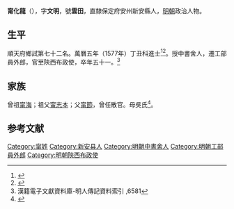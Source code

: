{{明清人物信息框
| 姓名 = 甯化龍
| 原名 =
| 圖片名稱= 
| 圖片大小 =
| 圖片說明 = 
| 最高職務 = 陝西布政使
| 國家 = 大明 
| 爵位 =
| 籍貫 = 直隸保定府安州新安縣民籍
| 族裔 = 
| 字號 = 字文明，號雲田
| 諡號 =
| 出生日期 = 嘉靖二十八年（1549年）
| 出生地點 =
| 逝世日期 = 萬曆二十七年（1599年）
| 逝世地點 =
| 墓葬 =
| 配偶 = 
| 親屬 = 
| 出身 =
* 萬曆五年丁丑科進士
| 經歷 =
| 著作 =  
}}
'''甯化龍'''（{{bd|1549年||1599年||N}}），字'''文明'''，號'''雲田'''，直隸保定府安州新安縣人，[[明朝|明朝]]政治人物。

== 生平 ==
順天府鄉試第七十二名。萬曆五年（1577年）丁丑科進士<ref>{{Cite book|title=《皇明贡举考》卷五|last=（明）[[张朝瑞|张朝瑞]]|first=|publisher=《续修四库全书》史部第828册|year=|isbn=|location=|pages=}}</ref><ref>{{Cite book|title=贡举志五种 上|last=鲁小俊，江俊伟著|first=|publisher=武汉：武汉大学出版社|year=2009|isbn=978-7-307-07043-1|location=|pages=}}</ref>。授中書舍人，遷工部員外郎，官至陝西布政使，卒年五十一。<ref>漢籍電子文獻資料庫-明人傳記資料索引 ,6581</ref>

== 家族 ==
曾祖[[甯海|甯海]]；祖父[[甯志本|甯志本]]；父[[甯節|甯節]]，曾任散官。母吳氏<ref>{{Cite book|title=天一阁藏明代科举录选刊 登科录 点校本|last=龚延明主编|first=|publisher=宁波出版社|year=2016|isbn=978-7-5526-2320-8|location=宁波|pages=|quote=《天一閣藏明代科舉錄選刊.登科錄》之《萬曆五年丁丑科登科錄》}}</ref>。

==参考文献==
{{reflist}}

{{萬曆五年丁丑科殿試金榜}}

{{Authority control}}

{{DEFAULTSORT:Ning甯}}
[[Category:甯姓|Category:甯姓]]
[[Category:新安县人|Category:新安县人]]
[[Category:明朝中書舍人|Category:明朝中書舍人]]
[[Category:明朝工部員外郎|Category:明朝工部員外郎]]
[[Category:明朝陝西布政使|Category:明朝陝西布政使]]